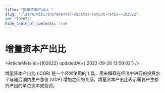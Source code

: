 ```yaml
---
title: "增量资本产出比 "
slug: "/learn/wiki/incremental-capital-output-ratio--102622"
id: "102622"
hide_table_of_contents: true
---
```



# 增量资本产出比 

<ArticleMeta id={102622} updatedAt={'2023-09-26 13:59:02'} />
<div className='border-solid border-b border-t-0 my-4 border-[var(--ifm-color-gray-300)]' />

增量资本产出比 (ICOR) 是一个经常使用的工具，用来解释在经济中进行的投资水平与随后国内生产总值 (GDP) 增加之间的关系。增量资本产出比表示需要产生额外产出的单位资本或投资。
